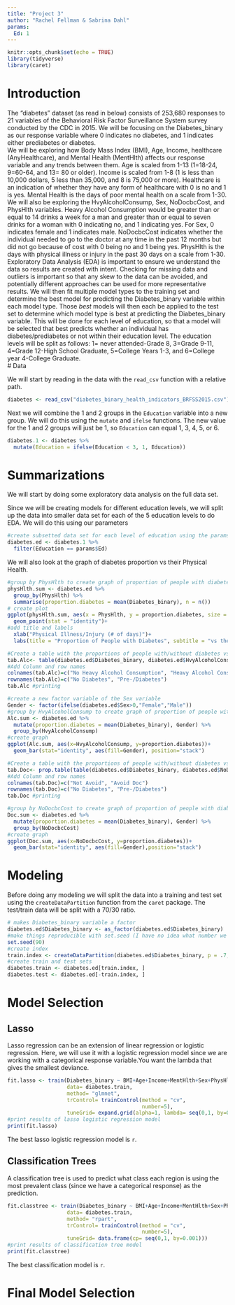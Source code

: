 ```yaml
---
title: "Project 3"
author: "Rachel Fellman & Sabrina Dahl"
params: 
  Ed: 1
---
```


```r
knitr::opts_chunk$set(echo = TRUE)
library(tidyverse)
library(caret)
```

# Introduction
The "diabetes" dataset (as read in below) consists of 253,680 responses to 21 variables of the Behavioral Risk Factor Surveillance System survey conducted by the CDC in 2015. We will be focusing on the Diabetes_binary as our response variable where 0 indicates no diabetes, and 1 indicates either prediabetes or diabetes.  
We will be exploring how Body Mass Index (BMI), Age, Income, healthcare (AnyHealthcare), and Mental Health (MentHlth) affects our response variable and any trends between them. Age is scaled from 1-13 (1=18-24, 9=60-64, and 13= 80 or older). Income is scaled from 1-8 (1 is less than 10,000 dollars, 5 less than 35,000, and 8 is 75,000 or more). Healthcare is an indication of whether they have any form of healthcare with 0 is no and 1 is yes. Mental Health is the days of poor mental health on a scale from 1-30.  
We will also be exploring the HvyAlcoholConsump, Sex, NoDocbcCost, and PhysHlth variables. Heavy Alcohol Consumption would be greater than or equal to 14 drinks a week for a man and greater than or equal to seven drinks for a woman with 0 indicating no, and 1 indicating yes. For Sex, 0 indicates female and 1 indicates male. NoDocbcCost indicates whether the individual needed to go to the doctor at any time in the past 12 months but did not go because of cost with 0 being no and 1 being yes. PhysHlth is the days with physical illness or injury in the past 30 days on a scale from 1-30.  
Exploratory Data Analysis (EDA) is important to ensure we understand the data so results are created with intent. Checking for missing data and outliers is important so that any skew to the data can be avoided, and potentially different approaches can be used for more representative results. We will then fit multiple model types to the training set and determine the best model for predicting the Diabetes_binary variable within each model type. Those *best* models will then each be applied to the test set to determine which model type is best at predicting the Diabetes_binary variable. This will be done for each level of education, so that a model will be selected that best predicts whether an individual has diabetes/prediabetes or not within their education level. The education levels will be split as follows: 1= never attended-Grade 8, 3=Grade 9-11, 4=Grade 12-High School Graduate, 5=College Years 1-3, and 6=College year 4-College Graduate.  
# Data

We will start by reading in the data with the `read_csv` function with a relative path. 

```r
diabetes <- read_csv("diabetes_binary_health_indicators_BRFSS2015.csv")
```

Next we will combine the 1 and 2 groups in the `Education` variable into a new group. We will do this using the `mutate` and `ifelse` functions. The new value for the 1 and 2 groups will just be 1, so `Education` can equal 1, 3, 4, 5, or 6.

```r
diabetes.1 <- diabetes %>% 
  mutate(Education = ifelse(Education < 3, 1, Education))
```

# Summarizations

We will start by doing some exploratory data analysis on the full data set. 

Since we will be creating models for different education levels, we will split up the data into smaller data set for each of the 5 education levels to do EDA. We will do this using our parameters
```r
#create subsetted data set for each level of education using the params.
diabetes.ed <- diabetes.1 %>% 
  filter(Education == params$Ed)
```  

We will also look at the graph of diabetes proportion vs their Physical Health. 
```r
#group by PhysHlth to create graph of proportion of people with diabetes at each number of days with illness/injury
physHlth.sum <- diabetes.ed %>% 
  group_by(PhysHlth) %>% 
  summarise(proportion.diabetes = mean(Diabetes_binary), n = n())
# create plot
ggplot(physHlth.sum, aes(x = PhysHlth, y = proportion.diabetes, size = n)) +
  geom_point(stat = "identity")+ 
#add title and labels
  xlab("Physical Illness/Injury (# of days)")+
  labs(title = "Proportion of People with Diabetes", subtitle = "vs the number of days they had a Physical illness/injury the last 30 days")
```  

```r
#Create a table with the proportions of people with/without diabetes vs whether they heavily drink or not
tab.Alc<- table(diabetes.ed$Diabetes_binary, diabetes.ed$HvyAlcoholConsump)
#Add Column and row names
colnames(tab.Alc)=c("No Heavy Alcohol Consumption", "Heavy Alcohol Consumption")
rownames(tab.Alc)=c("No Diabetes", "Pre-/Diabetes")
tab.Alc #printing
```  

```r
#create a new factor variable of the Sex variable
Gender <- factor(ifelse(diabetes.ed$Sex>0,"Female","Male"))
#group by HvyAlcoholConsump to create graph of proportion of people with diabetes vs whether they drink heavily or not and their sex
Alc.sum <- diabetes.ed %>% 
  mutate(proportion.diabetes = mean(Diabetes_binary), Gender) %>%
  group_by(HvyAlcoholConsump)
#create graph
ggplot(Alc.sum, aes(x=HvyAlcoholConsump, y=proportion.diabetes))+
  geom_bar(stat="identity", aes(fill=Gender), position="stack")
```

```r
#Create a table with the proportions of people with/without diabetes vs whether they had to avoid the doctor the last 30 days due to costs
tab.Doc<- prop.table(table(diabetes.ed$Diabetes_binary, diabetes.ed$NoDocbcCost))
#Add Column and row names
colnames(tab.Doc)=c("Not Avoid", "Avoid Doc")
rownames(tab.Doc)=c("No Diabetes", "Pre-/Diabetes")
tab.Doc #printing
```

```r
#group by NoDocbcCost to create graph of proportion of people with diabetes vs whether they avoided the doctor or not and their sex
Doc.sum <- diabetes.ed %>% 
  mutate(proportion.diabetes = mean(Diabetes_binary), Gender) %>%
  group_by(NoDocbcCost)
#create graph
ggplot(Doc.sum, aes(x=NoDocbcCost, y=proportion.diabetes))+
  geom_bar(stat="identity", aes(fill=Gender),position="stack")
```

# Modeling

Before doing any modeling we will split the data into a training and test set using the `createDataPartition` function from the `caret` package. The test/train data will be split with a 70/30 ratio.

```r
# makes Diabetes_binary variable a factor
diabetes.ed$Diabetes_binary <- as_factor(diabetes.ed$Diabetes_binary)
#make things reproducible with set.seed (I have no idea what number we are supposed to put here because I don't really know what this function does)
set.seed(90)
#create index
train.index <- createDataPartition(diabetes.ed$Diabetes_binary, p = .7, list = FALSE)
#create train and test sets
diabetes.train <- diabetes.ed[train.index, ]
diabetes.test <- diabetes.ed[-train.index, ]
```


# Model Selection

## Lasso  
Lasso regression can be an extension of linear regression or logistic regression. Here, we will use it with a logistic regression model since we are working with a categorical response variable.You want the lambda that gives the smallest deviance. 
```r
fit.lasso <- train(Diabetes_binary ~ BMI+Age+Income+MentHlth+Sex+PhysHlth+ AnyHealthcare+HvyAlcoholConsump+NoDocbcCost, 
                   data= diabetes.train,
                   method= "glmnet",
                   trControl= trainControl(method = "cv",
                                           number=5),
                   tuneGrid= expand.grid(alpha=1, lambda= seq(0,1, by=0.1)))
#print results of lasso logistic regression model
print(fit.lasso)
```
The best lasso logistic regression model is `r `.

## Classification Trees  
A classification tree is used to predict what class each region is using the most prevalent class (since we have a categorical response) as the prediction.
```r
fit.classtree <- train(Diabetes_binary ~ BMI+Age+Income+MentHlth+Sex+PhysHlth+ AnyHealthcare+HvyAlcoholConsump+NoDocbcCost, 
                   data= diabetes.train,
                   method= "rpart",
                   trControl= trainControl(method = "cv",
                                           number=5),
                   tuneGrid= data.frame(cp= seq(0,1, by=0.001)))
#print results of classification tree model
print(fit.classtree)
```
The best classification model is `r `.  

# Final Model Selection  
```r

```